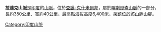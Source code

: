 '''拉達克山脈'''是[[印度|印度]]的[[山脈|山脈]]，位於[[查謨-克什米爾邦|查謨-克什米爾邦]]，屬於[[喀喇崑崙山脈|喀喇崑崙山脈]]的一部分，長約350公里、寬約40公里，最高點海拔高度6,400米，[[萊鎮|萊鎮]]位於該山脈山腳。

{{coord|34|00|N|78|00|E|display=title|region:IN_type:mountain_source:GNS-enwiki}}

{{Authority control}}
{{India-geo-stub}}
[[Category:印度山脈|Category:印度山脈]]